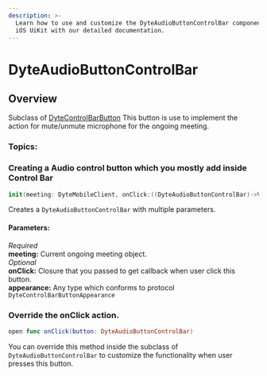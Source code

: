 ```yaml
---
description: >-
  Learn how to use and customize the DyteAudioButtonControlBar component in Dyte's
  iOS UiKit with our detailed documentation.
---
```


# DyteAudioButtonControlBar

## Overview

Subclass of [DyteControlBarButton](/ios/components/dyte-controlbar-button)
This button is use to implement the action for mute/unmute microphone for the ongoing meeting.

### Topics:

### Creating a Audio control button which you mostly add inside Control Bar

```swift
init(meeting: DyteMobileClient, onClick:((DyteAudioButtonControlBar)->Void)? = nil, appearance: DyteControlBarButtonAppearance = AppTheme.shared.controlBarButtonAppearance)
```

Creates a `DyteAudioButtonControlBar` with multiple parameters.

#### Parameters:

_Required_  
**meeting:** Current ongoing meeting object.  
_Optional_  
**onClick:** Closure that you passed to get callback when user click this button.  
**appearance:** Any type which conforms to protocol `DyteControlBarButtonAppearance`

### Override the onClick action.

```swift
open func onClick(button: DyteAudioButtonControlBar)
```

You can override this method inside the subclass of `DyteAudioButtonControlBar` to customize the functionality when user presses this button.

<head>
  <title>iOS DyteAudioButtonControlBar</title>
</head>

